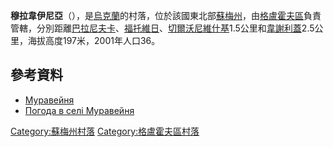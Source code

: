 {{coord|51|54|33|N|34|12|32|E|scale:100000_region:UA|display=title}}

'''穆拉韋伊尼亞'''（{{lang-uk|Муравейня}}），是[[烏克蘭|烏克蘭]]的村落，位於該國東北部[[蘇梅州|蘇梅州]]，由[[格盧霍夫區|格盧霍夫區]]負責管轄，分別距離[[巴拉尼夫卡_(格盧霍夫區)|巴拉尼夫卡]]、[[福托維日|福托維日]]、[[切爾沃尼維什基|切爾沃尼維什基]]1.5公里和[[韋謝利蓋_(亞姆皮利區)|韋謝利蓋]]2.5公里，海拔高度197米，2001年人口36。

==參考資料==
* [http://w1.c1.rada.gov.ua/pls/z7502/A005?rdat1=02.02.2010&rf7571=28971 Муравейня]
* [http://weather.in.ua/ua/symskaja/16433 Погода в селі Муравейня] {{Wayback|url=http://weather.in.ua/ua/symskaja/16433 |date=20111219212312 }}

{{DEFAULTSORT:Муравейня}}

[[Category:蘇梅州村落|Category:蘇梅州村落]]
[[Category:格盧霍夫區村落|Category:格盧霍夫區村落]]


{{Sumy-geo-stub}}